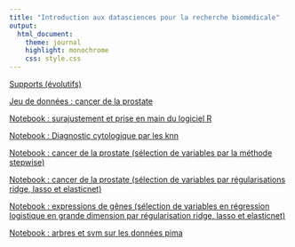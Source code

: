 ```yaml
---
title: "Introduction aux datasciences pour la recherche biomédicale"
output:
  html_document:
    theme: journal
    highlight: monochrome
    css: style.css
---
```

[Supports (évolutifs)](http://masedki.github.io/formationinserm.pdf)

[Jeu de données : cancer de la prostate](http://masedki.github.io/prostate.rda) 

[Notebook : surajustement et prise en main du logiciel  R](http://masedki.github.io/overfit.html) 

[Notebook : Diagnostic cytologique par les knn](http://masedki.github.io/breast_cancer_knn.html) 

[Notebook : cancer de la prostate (sélection de variables par la méthode stepwise)](http://masedki.github.io/prostate_stepwise.html) 

[Notebook : cancer de la prostate (sélection de variables par régularisations ridge, lasso et elasticnet)](http://masedki.github.io/prostate_regularisation.html) 

[Notebook : expressions de gênes (sélection de variables en régression logistique en grande dimension par régularisation ridge, lasso et elasticnet)](http://masedki.github.io/logistic_regularization_golub_nki.html) 

[Notebook : arbres et svm sur les données pima](http://masedki.github.io/arbres_svm.html) 
